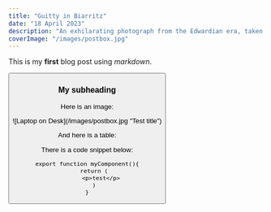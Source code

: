 ```yaml
---
title: "Guitty in Biarritz"
date: "18 April 2023"
description: "An exhilarating photograph from the Edwardian era, taken by Jacques-Henri Lartigue."
coverImage: "/images/postbox.jpg"
---
```


This is my **first** blog post using *markdown*.

<Button text="my button"/>

### My subheading
Here is an image:

<div class="test">![Laptop on Desk](/images/postbox.jpg "Test title") </div>

And here is a table:



There is a code snippet below:
```
export function myComponent(){
    return (
        <p>test</p>
    )
}
```